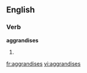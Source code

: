 
==English==

===Verb===
'''aggrandises'''

# {{third-person singular of|[[aggrandise]]}}

[[fr:aggrandises]]
[[vi:aggrandises]]